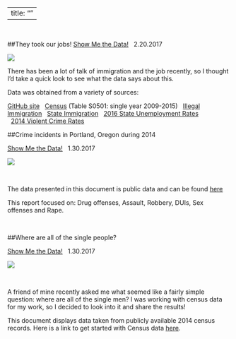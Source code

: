
---
title: ""
---
&nbsp;
&nbsp;

##They took our jobs!
[Show Me the Data!](https://reallifedata.github.io/PopulationData/index.html)
&nbsp;
2.20.2017
&nbsp;

[![](C:\\Users\\owner\\Desktop\\Website\\Population.png)](https://reallifedata.github.io/PopulationData/) 


There has been a lot of talk of immigration and the job recently, so I thought I'd take a quick look to see what the data says about this. 

Data was obtained from a variety of sources:

[GitHub site](https://github.com/RealLifeData)
&nbsp;
[Census](https://factfinder.census.gov/faces/nav/jsf/pages/index.xhtml) (Table S0501: single year 2009-2015)
&nbsp;
[Illegal Immigration](http://immigration.procon.org/view.resource.php?resourceID=000844)
&nbsp;
[State Immigration](http://www.census.gov/data/datasets/2016/demo/popest/nation-total.html)
&nbsp;
[2016 State Unemployment Rates](https://www.bls.gov/web/laus/laumstrk.htm)  
&nbsp;
[2014 Violent Crime Rates](http://www.worldatlas.com/articles/the-most-dangerous-states-in-the-u-s.html)

##Crime incidents in Portland, Oregon during 2014

[Show Me the Data!](https://reallifedata.github.io/Portland_Crime_2014/)
&nbsp;
1.30.2017
&nbsp;

[![](C:\\Users\\owner\\Desktop\\Website\\Crime.png)](https://reallifedata.github.io/Portland_Crime_2014/) 

&nbsp;

The data presented in this document is public data and can be found [here](http://www.civicapps.org/datasets/crime-incidents-2014)

This report focused on: Drug offenses, Assault, Robbery, DUIs, Sex offenses and Rape.

&nbsp;

##Where are all of the single people?

[Show Me the Data!](https://reallifedata.github.io/Single_People/)
&nbsp;
1.30.2017
&nbsp;


[![](C:\\Users\\owner\\Desktop\\Website\\Single.png)](https://reallifedata.github.io/Single_People/) 


&nbsp;

A friend of mine recently asked me what seemed like a fairly simple question: where are all of the single men?  I was working with census data for my work, so I decided to look into it and share the results! 

This document displays data taken from publicly available 2014 census records. Here is a link to get started with Census data [here](https://www.factfinder.census.gov/faces/nav/jsf/pages/download_center.xhtml).




